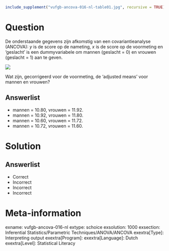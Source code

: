 ```r
include_supplement("vufgb-ancova-016-nl-table01.jpg", recursive = TRUE)
```

Question
========
De onderstaande gegevens zijn afkomstig van een covariantieanalyse (ANCOVA): *y* is de score op de nameting, *x* is de score op de voormeting en ‘geslacht’ is een dummyvariabele om mannen (geslacht = 0) en vrouwen (geslacht = 1) aan te geven.

![](vufgb-ancova-016-nl-table01.jpg)
  
Wat zijn, gecorrigeerd voor de voormeting, de ‘adjusted means’ voor mannen en vrouwen?  
  
Answerlist
----------
* mannen = 10.80, vrouwen = 11.92.
* mannen = 10.92, vrouwen = 11.80.
* mannen = 10.60, vrouwen = 11.72.
* mannen = 10.72, vrouwen = 11.60.

Solution
========

Answerlist
----------
* Correct
* Incorrect
* Incorrect
* Incorrect

Meta-information
================
exname: vufgb-ancova-016-nl
extype: schoice
exsolution: 1000
exsection: Inferential Statistics/Parametric Techniques/ANOVA/ANCOVA
exextra[Type]: Interpreting output
exextra[Program]: 
exextra[Language]: Dutch
exextra[Level]: Statistical Literacy
